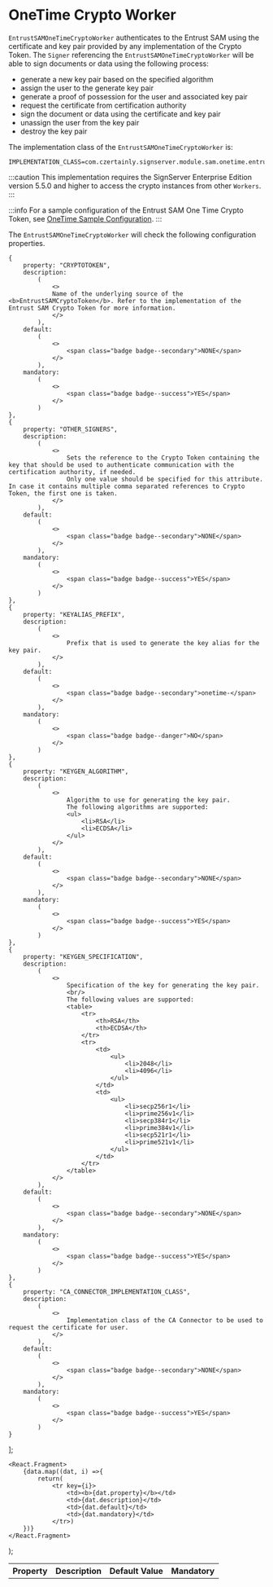 
# OneTime Crypto Worker

`EntrustSAMOneTimeCryptoWorker` authenticates to the Entrust SAM using the certificate and key pair provided by any implementation of the Crypto Token. The `Signer` referencing the `EntrustSAMOneTimeCryptoWorker` will be able to sign documents or data using the following process:
- generate a new key pair based on the specified algorithm
- assign the user to the generate key pair
- generate a proof of possession for the user and associated key pair
- request the certificate from certification authority
- sign the document or data using the certificate and key pair
- unassign the user from the key pair
- destroy the key pair

The implementation class of the `EntrustSAMOneTimeCryptoWorker` is:

```
IMPLEMENTATION_CLASS=com.czertainly.signserver.module.sam.onetime.entrust.EntrustSAMOneTimeCryptoWorker
```

:::caution
This implementation requires the SignServer Enterprise Edition version 5.5.0 and higher to access the crypto instances from other `Workers`.
:::

:::info
For a sample configuration of the Entrust SAM One Time Crypto Token, see [OneTime Sample Configuration](../samples/sample-onetime-configuration).
:::

The `EntrustSAMOneTimeCryptoWorker` will check the following configuration properties.

    {
        property: "CRYPTOTOKEN",
        description:
            (
                <>
                Name of the underlying source of the <b>EntrustSAMCryptoToken</b>. Refer to the implementation of the Entrust SAM Crypto Token for more information.
                </>
            ),
        default:
            (
                <>
                    <span class="badge badge--secondary">NONE</span>
                </>
            ),
        mandatory:
            (
                <>
                    <span class="badge badge--success">YES</span>
                </>
            )
    },
    {
        property: "OTHER_SIGNERS",
        description:
            (
                <>
                    Sets the reference to the Crypto Token containing the key that should be used to authenticate communication with the certification authority, if needed.
                    Only one value should be specified for this attribute. In case it contains multiple comma separated references to Crypto Token, the first one is taken.
                </>
            ),
        default:
            (
                <>
                    <span class="badge badge--secondary">NONE</span>
                </>
            ),
        mandatory:
            (
                <>
                    <span class="badge badge--success">YES</span>
                </>
            )
    },
    {
        property: "KEYALIAS_PREFIX",
        description:
            (
                <>
                    Prefix that is used to generate the key alias for the key pair.
                </>
            ),
        default:
            (
                <>
                    <span class="badge badge--secondary">onetime-</span>
                </>
            ),
        mandatory:
            (
                <>
                    <span class="badge badge--danger">NO</span>
                </>
            )
    },
    {
        property: "KEYGEN_ALGORITHM",
        description:
            (
                <>
                    Algorithm to use for generating the key pair.
                    The following algorithms are supported:
                    <ul>
                        <li>RSA</li>
                        <li>ECDSA</li>
                    </ul>
                </>
            ),
        default:
            (
                <>
                    <span class="badge badge--secondary">NONE</span>
                </>
            ),
        mandatory:
            (
                <>
                    <span class="badge badge--success">YES</span>
                </>
            )
    },
    {
        property: "KEYGEN_SPECIFICATION",
        description:
            (
                <>
                    Specification of the key for generating the key pair.
                    <br/>
                    The following values are supported:
                    <table>
                        <tr>
                            <th>RSA</th>
                            <th>ECDSA</th>
                        </tr>
                        <tr>
                            <td>
                                <ul>
                                    <li>2048</li>
                                    <li>4096</li>
                                </ul>
                            </td>
                            <td>
                                <ul>
                                    <li>secp256r1</li>
                                    <li>prime256v1</li>
                                    <li>secp384r1</li>
                                    <li>prime384v1</li>
                                    <li>secp521r1</li>
                                    <li>prime521v1</li>
                                </ul>
                            </td>
                        </tr>
                    </table>
                </>
            ),
        default:
            (
                <>
                    <span class="badge badge--secondary">NONE</span>
                </>
            ),
        mandatory:
            (
                <>
                    <span class="badge badge--success">YES</span>
                </>
            )
    },
    {
        property: "CA_CONNECTOR_IMPLEMENTATION_CLASS",
        description:
            (
                <>
                    Implementation class of the CA Connector to be used to request the certificate for user.
                </>
            ),
        default:
            (
                <>
                    <span class="badge badge--secondary">NONE</span>
                </>
            ),
        mandatory:
            (
                <>
                    <span class="badge badge--success">YES</span>
                </>
            )
    }
];

    <React.Fragment>
        {data.map((dat, i) =>{
            return(
                <tr key={i}>
                    <td><b>{dat.property}</b></td>
                    <td>{dat.description}</td>
                    <td>{dat.default}</td>
                    <td>{dat.mandatory}</td>
                </tr>)
        })}
    </React.Fragment>
);

<table>
    <th>Property</th>
    <th>Description</th>
    <th>Default Value</th>
    <th>Mandatory</th>
    <tbody>
    <GenTable data={data}/>
    </tbody>
</table>